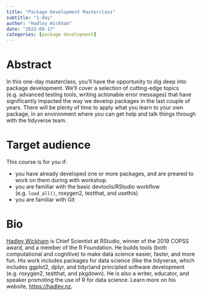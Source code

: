 ```yaml
---
title: "Package Development Masterclass"
subtitle: "1-day"
author: "Hadley Wickham"
date: "2023-09-17"
categories: [package development]
---
```


# Abstract

In this one-day masterclass, you'll have the opportunity to dig deep into package development.
We'll cover a selection of cutting-edge topics (e.g. advanced testing tools, writing actionable error messages) that have significantly impacted the way we develop packages in the last couple of years.
There will be plenty of time to apply what you learn to your own package, in an environment where you can get help and talk things through with the tidyverse team.

# Target audience

This course is for you if:

-   you have already developed one or more packages, and are preared to work on them during with workshop.
-   you are familiar with the basic devtools/RStudio workflow (e.g. `load_all()`, roxygen2, testthat, and usethis)
-   you are familiar with Git

# Bio

[Hadley Wickham](https://hadley.nz) is Chief Scientist at RStudio, winner of the 2019 COPSS award, and a member of the R Foundation.
He builds tools (both computational and cognitive) to make data science easier, faster, and more fun.
His work includes packages for data science (like the tidyverse, which includes ggplot2, dplyr, and tidyr)and principled software development (e.g. roxygen2, testthat, and pkgdown).
He is also a writer, educator, and speaker promoting the use of R for data science.
Learn more on his website, <https://hadley.nz>.
